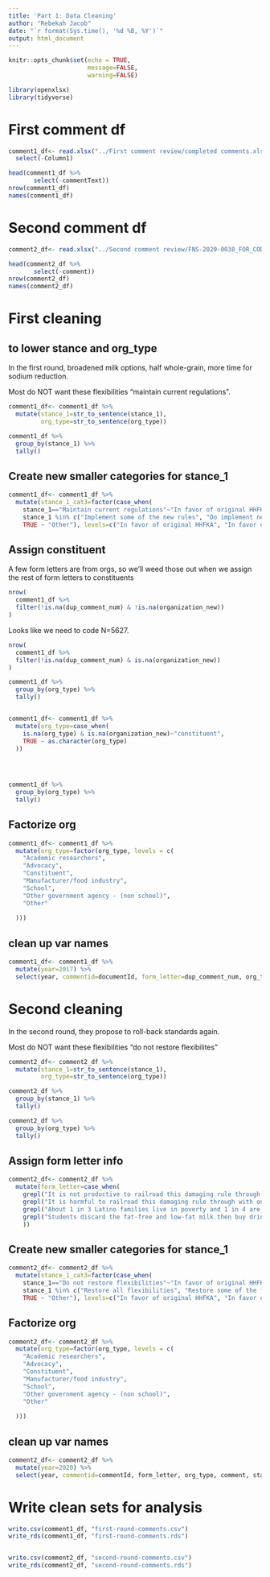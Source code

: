 ```yaml
---
title: 'Part 1: Data Cleaning'
author: "Rebekah Jacob"
date: "`r format(Sys.time(), '%d %B, %Y')`"
output: html_document
---
```


```r
knitr::opts_chunk$set(echo = TRUE,
                      message=FALSE,
                      warning=FALSE)
```

```r
library(openxlsx)
library(tidyverse)
```

# First comment df
```r
comment1_df<- read.xlsx("../First comment review/completed comments.xlsx") %>%
  select(-Column1)

head(comment1_df %>%
       select(-commentText))
nrow(comment1_df)
names(comment1_df)

```
# Second comment df
```r
comment2_df<- read.xlsx("../Second comment review/FNS-2020-0038_FOR_CODING_10.10.2022.xlsx")

head(comment2_df %>%
       select(-comment))
nrow(comment2_df)
names(comment2_df)
```


# First cleaning
## to lower stance and org_type
In the first round, broadened milk options, half whole-grain, more time for sodium reduction.

Most do NOT want these flexibilities "maintain current regulations".
```r
comment1_df<- comment1_df %>%
  mutate(stance_1=str_to_sentence(stance_1),
         org_type=str_to_sentence(org_type))

comment1_df %>%
  group_by(stance_1) %>%
  tally()
```

## Create new smaller categories for stance_1
```r
comment1_df<- comment1_df %>%
  mutate(stance_1_cat3=factor(case_when(
    stance_1=="Maintain current regulations"~"In favor of original HHFKA",
    stance_1 %in% c("Implement some of the new rules", "Do implement new rules")~"In favor of flexibilies",
    TRUE ~ "Other"), levels=c("In favor of original HHFKA", "In favor of flexibilies", "Other")))
```


## Assign constituent

A few form letters are from orgs, so we'll weed those out when we assign the rest of form letters to constituents
```r
nrow(
  comment1_df %>%
  filter(!is.na(dup_comment_num) & !is.na(organization_new))
)
```

Looks like we need to code N=5627.
```r
nrow(
  comment1_df %>%
  filter(!is.na(dup_comment_num) & is.na(organization_new))
)
```


```r

comment1_df %>%
  group_by(org_type) %>%
  tally()


comment1_df<- comment1_df %>%
  mutate(org_type=case_when(
    is.na(org_type) & is.na(organization_new)~"constituent",
    TRUE ~ as.character(org_type)
  ))



         
comment1_df %>%
  group_by(org_type) %>%
  tally()
```


## Factorize org
```r
comment1_df<- comment1_df %>%
  mutate(org_type=factor(org_type, levels = c(
    "Academic researchers",
    "Advocacy",
    "Constituent",
    "Manufacturer/food industry",
    "School",
    "Other government agency - (non school)",
    "Other"
    
  )))
```


## clean up var names

```r
comment1_df<- comment1_df %>%
  mutate(year=2017) %>%
  select(year, commentid=documentId, form_letter=dup_comment_num, org_type, comment=commentText, stance_1, stance_2, stance_1_cat3)
```



# Second cleaning

In the second round, they propose to roll-back standards again.

Most do NOT want these flexibilities "do not restore flexibilites"

```r

comment2_df<- comment2_df %>%
  mutate(stance_1=str_to_sentence(stance_1),
         org_type=str_to_sentence(org_type))

comment2_df %>%
  group_by(stance_1) %>%
  tally()
```

```r
comment2_df %>%
  group_by(org_type) %>%
  tally()
```


## Assign form letter info
```r
comment2_df<- comment2_df %>%
  mutate(form_letter=case_when(
    grepl("It is not productive to railroad this damaging rule through with only a 30-day comment period over the holidays", comment)~"Form 1a",
    grepl("It is harmful to railroad this damaging rule through with only a 30-day comment period over the holidays", comment)~"Form 1b",
    grepl("About 1 in 3 Latino families live in poverty and 1 in 4 are food insecure", comment)~"Form 2- Salud America!",
    grepl("Students discard the fat-free and low-fat milk then buy drinks devoid of nutrition and sweetened with a combination of high fructose corn syrup and artificial sweetener", comment)~"Form 3"
    ))
```

## Create new smaller categories for stance_1
```r
comment2_df<- comment2_df %>%
  mutate(stance_1_cat3=factor(case_when(
    stance_1=="Do not restore flexibilities"~"In favor of original HHFKA",
    stance_1 %in% c("Restore all flexibilities", "Restore some of the flexibilities")~"In favor of flexibilies",
    TRUE ~ "Other"), levels=c("In favor of original HHFKA", "In favor of flexibilies", "Other")))
```


## Factorize org
```r
comment2_df<- comment2_df %>%
  mutate(org_type=factor(org_type, levels = c(
    "Academic researchers",
    "Advocacy",
    "Constituent",
    "Manufacturer/food industry",
    "School",
    "Other government agency - (non school)",
    "Other"
    
  )))
```

## clean up var names
```r

comment2_df<- comment2_df %>%
  mutate(year=2020) %>%
  select(year, commentid=commentId, form_letter, org_type, comment, stance_1, stance_2, stance_1_cat3)

```



# Write clean sets for analysis
```r
write.csv(comment1_df, "first-round-comments.csv")
write_rds(comment1_df, "first-round-comments.rds")


write.csv(comment2_df, "second-round-comments.csv")
write_rds(comment2_df, "second-round-comments.rds")
```


